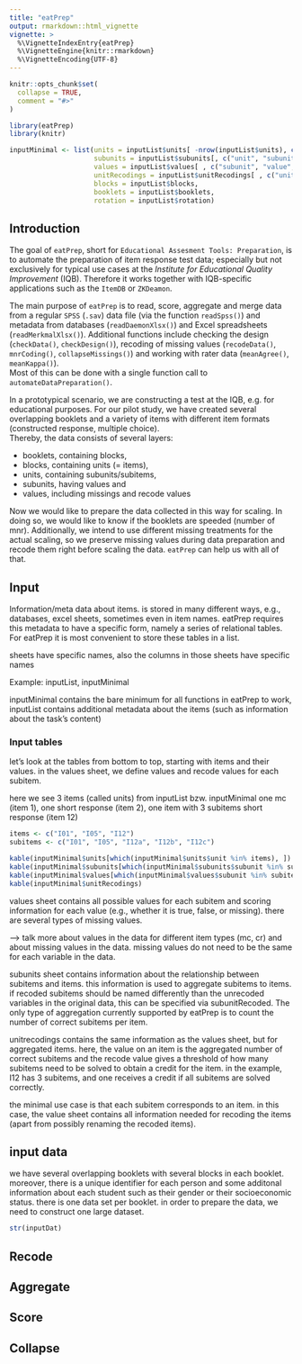 ```yaml
---
title: "eatPrep"
output: rmarkdown::html_vignette
vignette: >
  %\VignetteIndexEntry{eatPrep}
  %\VignetteEngine{knitr::rmarkdown}
  %\VignetteEncoding{UTF-8}
---
```


```r
knitr::opts_chunk$set(
  collapse = TRUE,
  comment = "#>"
)
```

```r
library(eatPrep)
library(knitr)
```

```r
inputMinimal <- list(units = inputList$units[ -nrow(inputList$units), c("unit", "unitAggregateRule")],
                     subunits = inputList$subunits[, c("unit", "subunit","subunitRecoded")],
                     values = inputList$values[ , c("subunit", "value", "valueRecode")],
                     unitRecodings = inputList$unitRecodings[ , c("unit", "value", "valueRecode")],
                     blocks = inputList$blocks,
                     booklets = inputList$booklets,
                     rotation = inputList$rotation)
```

## Introduction

The goal of `eatPrep`, short for `Educational Assesment Tools: Preparation`, is to automate the preparation of item response test data; especially but not exclusively for typical use cases at the *Institute for Educational Quality Improvement* (IQB).
Therefore it works together with IQB-specific applications such as the `ItemDB` or `ZKDeamon`.

The main purpose of `eatPrep` is to read, score, aggregate and merge data from a regular `SPSS` (`.sav`) data file (via the function `readSpss()`) and metadata from databases (`readDaemonXlsx()`) and Excel spreadsheets (`readMerkmalXlsx()`). Additional functions include checking the design (`checkData()`, `checkDesign()`), recoding of missing values (`recodeData()`, `mnrCoding()`, `collapseMissings()`) and working with rater data (`meanAgree()`, `meanKappa()`).  
Most of this can be done with a single function call to `automateDataPreparation()`.

In a prototypical scenario, we are constructing a test at the IQB, e.g. for educational purposes. For our pilot study, we have created several overlapping booklets and a variety of items with different item formats (constructed response, multiple choice).  
Thereby, the data consists of several layers:

* booklets, containing blocks,
* blocks, containing units (= items), 
* units, containing subunits/subitems,
* subunits, having values and
* values, including missings and recode values

Now we would like to prepare the data collected in this way for scaling. In doing so, we would like to know if the booklets are speeded (number of mnr). Additionally, we intend to use different missing treatments for the actual scaling, so we preserve missing values during data preparation and recode them right before scaling the data. `eatPrep` can help us with all of that.

<!-- we also want to include additional information about the items (merkmalstabelle) -> PASST HIER EIGENTLICH GAR NICHT IN DIE DATENSTRUKTUR! -->


## Input

Information/meta data about items. is stored in many different ways, e.g., databases, excel sheets, sometimes even in item names. eatPrep requires this metadata to have a specific form, namely a series of relational tables. For eatPrep it is most convenient to store these tables in a list.

sheets have specific names, also the columns in those sheets have specific names

Example: inputList, inputMinimal

inputMinimal contains the bare minimum for all functions in eatPrep to work, inputList contains additional metadata about the items (such as information about the task's content)

### Input tables
let's look at the tables from bottom to top, starting with items and their values. in the values sheet, we define values and recode values for each subitem.


here we see 3 items (called units) from inputList bzw. inputMinimal
one mc (item 1), one short response (item 2), one item with 3 subitems short response (item 12)

```r
items <- c("I01", "I05", "I12")
subitems <- c("I01", "I05", "I12a", "I12b", "I12c")

kable(inputMinimal$units[which(inputMinimal$units$unit %in% items), ])
kable(inputMinimal$subunits[which(inputMinimal$subunits$subunit %in% subitems), ])
kable(inputMinimal$values[which(inputMinimal$values$subunit %in% subitems), ])
kable(inputMinimal$unitRecodings)

```

values sheet contains all possible values for each subitem and scoring information for each value (e.g., whether it is true, false, or missing). there are several types of missing values.

--> talk more about values in the data for different item types (mc, cr) and about missing values in the data. missing values do not need to be the same for each variable in the data.


subunits sheet contains information about the relationship between subitems and items. this information is used to aggregate subitems to items. if recoded subitems should be named differently than the unrecoded variables in the original data, this can be specified via subunitRecoded. The only type of aggregation currently supported by eatPrep is to count the number of correct subitems per item.

unitrecodings contains the same information as the values sheet, but for aggregated items. here, the value on an item is the aggregated number of correct subitems and the recode value gives a threshold of how many subitems need to be solved to obtain a credit for the item. in the example, I12 has 3 subitems, and one receives a credit if all subitems are solved correctly.

the minimal use case is that each subitem corresponds to an item. in this case, the value sheet contains all information needed for recoding the items (apart from possibly renaming the recoded items).

## input data

we have several overlapping booklets with several blocks in each booklet. moreover, there is a unique identifier for each person and some additonal information about each student such as their gender or their socioeconomic status. there is one data set per booklet. in order to prepare the data, we need to construct one large dataset.

```r
str(inputDat)
```


## Recode

## Aggregate

## Score

## Collapse
